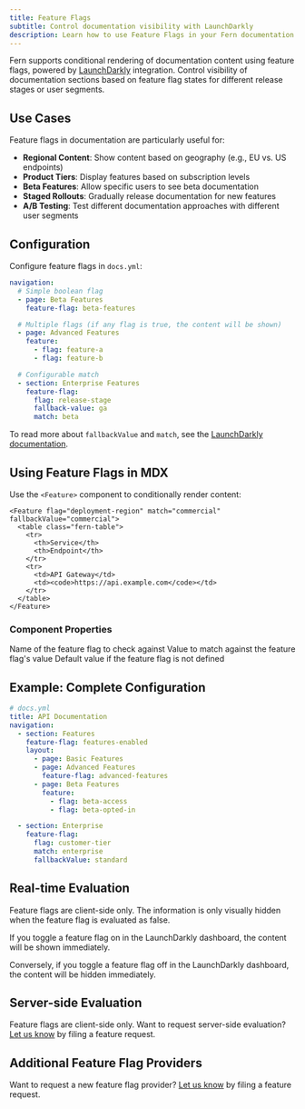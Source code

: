 ```yaml
---
title: Feature Flags
subtitle: Control documentation visibility with LaunchDarkly
description: Learn how to use Feature Flags in your Fern documentation
---
```


Fern supports conditional rendering of documentation content using feature flags, powered by [LaunchDarkly](https://app.launchdarkly.com/signup) integration. Control visibility of documentation sections based on feature flag states for different release stages or user segments.

## Use Cases

Feature flags in documentation are particularly useful for:

- **Regional Content**: Show content based on geography (e.g., EU vs. US endpoints)
- **Product Tiers**: Display features based on subscription levels
- **Beta Features**: Allow specific users to see beta documentation
- **Staged Rollouts**: Gradually release documentation for new features
- **A/B Testing**: Test different documentation approaches with different user segments

## Configuration

Configure feature flags in `docs.yml`:  

```yaml
navigation:
  # Simple boolean flag
  - page: Beta Features
    feature-flag: beta-features

  # Multiple flags (if any flag is true, the content will be shown)
  - page: Advanced Features
    feature:
      - flag: feature-a
      - flag: feature-b

  # Configurable match 
  - section: Enterprise Features
    feature-flag:
      flag: release-stage
      fallback-value: ga
      match: beta
```

To read more about `fallbackValue` and `match`, see the [LaunchDarkly documentation](https://launchdarkly.com/docs/guides/flags/testing-code#fallback-values).

## Using Feature Flags in MDX

Use the `<Feature>` component to conditionally render content:

```mdx
<Feature flag="deployment-region" match="commercial" fallbackValue="commercial">
  <table class="fern-table">
    <tr>
      <th>Service</th>
      <th>Endpoint</th>
    </tr>
    <tr>
      <td>API Gateway</td>
      <td><code>https://api.example.com</code></td>
    </tr>
  </table>
</Feature>
```

### Component Properties

<ParamField path="flag" type="string" required={true}>
  Name of the feature flag to check against
</ParamField>

<ParamField path="match" type="boolean | string" required={true}>
  Value to match against the feature flag's value
</ParamField>

<ParamField path="fallbackValue" type="boolean | string" required={false}>
  Default value if the feature flag is not defined  
</ParamField>

## Example: Complete Configuration

```yaml
# docs.yml
title: API Documentation
navigation:
  - section: Features
    feature-flag: features-enabled
    layout:
      - page: Basic Features
      - page: Advanced Features
        feature-flag: advanced-features
      - page: Beta Features
        feature:
          - flag: beta-access
          - flag: beta-opted-in

  - section: Enterprise
    feature-flag:
      flag: customer-tier
      match: enterprise
      fallbackValue: standard
```

## Real-time Evaluation

Feature flags are client-side only. The information is only visually hidden when the feature flag is evaluated as false.

If you toggle a feature flag on in the LaunchDarkly dashboard, the content will be shown immediately.

Conversely, if you toggle a feature flag off in the LaunchDarkly dashboard, the content will be hidden immediately.

## Server-side Evaluation

Feature flags are client-side only. Want to request server-side evaluation? [Let us know](https://github.com/fern-api/fern/issues) by filing a feature request.

## Additional Feature Flag Providers

Want to request a new feature flag provider? [Let us know](https://github.com/fern-api/fern/issues) by filing a feature request.